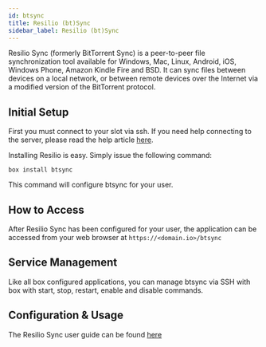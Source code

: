 ```yaml
---
id: btsync
title: Resilio (bt)Sync
sidebar_label: Resilio (bt)Sync
---
```


Resilio Sync (formerly BitTorrent Sync) is a peer-to-peer file synchronization tool available for Windows, Mac, Linux, Android, iOS, Windows Phone, Amazon Kindle Fire and BSD. It can sync files between devices on a local network, or between remote devices over the Internet via a modified version of the BitTorrent protocol. 

## Initial Setup

First you must connect to your slot via ssh. If you need help connecting to the server, please read the help article [here](../getting-started/how-do-i-connect.md).

Installing Resilio is easy. Simply issue the following command:

```plaintext main
box install btsync
```

This command will configure btsync for your user.

## How to Access

After Resilio Sync has been configured for your user, the application can be accessed from your web browser at `https://<domain.io>/btsync`

## Service Management

Like all box configured applications, you can manage btsync via SSH with box with start, stop, restart, enable and disable commands.


<SystemdTabs service="btsync"/>

## Configuration & Usage

The Resilio Sync user guide can be found [here](https://help.resilio.com/hc/en-us/categories/200140177-Get-started-with-Sync)